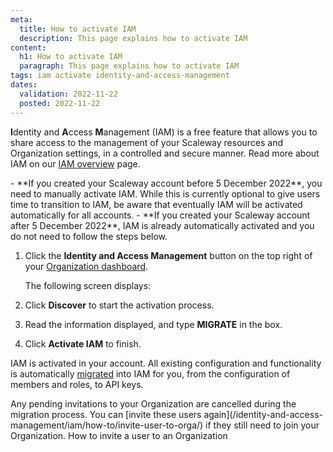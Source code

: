 ```yaml
---
meta:
  title: How to activate IAM
  description: This page explains how to activate IAM
content:
  h1: How to activate IAM
  paragraph: This page explains how to activate IAM
tags: iam activate identity-and-access-management
dates:
  validation: 2022-11-22
  posted: 2022-11-22
---
```


**I**dentity and **A**ccess **M**anagement (IAM) is a free feature that allows you to share access to the management of your Scaleway resources and Organization settings, in a controlled and secure manner. Read more about IAM on our [IAM overview](/identity-and-access-management/iam/reference-content/migration/) page.

<Message type="note">
        - **If you created your Scaleway account before 5 December 2022**, you need to manually activate IAM. While this is currently optional to give users time to transition to IAM, be aware that eventually IAM will be activated automatically for all accounts.
        - **If you created your Scaleway account after 5 December 2022**, IAM is already automatically activated and you do not need to follow the steps below.
</Message>

1. Click the **Identity and Access Management** button on the top right of your [Organization dashboard](https://console.scaleway.com/organization).

    <Lightbox src="scaleway-iam-button.webp" alt=""/>

    The following screen displays:

    <Lightbox src="scaleway-iam-splash.webp" alt=""/>

2. Click **Discover** to start the activation process.

3. Read the information displayed, and type **MIGRATE** in the box.

    <Lightbox src="scaleway-iam-activate.webp" alt=""/>

4. Click **Activate IAM** to finish.

IAM is activated in your account. All existing configuration and functionality is automatically [migrated](/identity-and-access-management/iam/reference-content/migration/) into IAM for you, from the configuration of members and roles, to API keys.

<Message type="note">
        Any pending invitations to your Organization are cancelled during the migration process. You can [invite these users again](/identity-and-access-management/iam/how-to/invite-user-to-orga/) if they still need to join your Organization.
</Message>

<Navigation title="See Also">
  <NextButton to="/identity-and-access-management/iam/how-to/invite-user-to-orga/">How to invite a user to an Organization</NextButton>
</Navigation>
